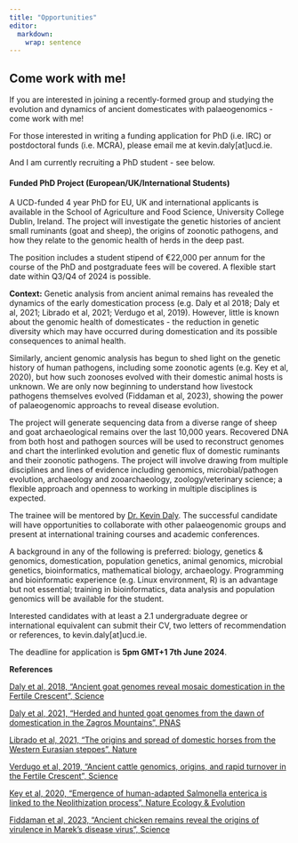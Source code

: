 ```yaml
---
title: "Opportunities"
editor: 
  markdown: 
    wrap: sentence
---
```

## **Come work with me!**

If you are interested in joining a recently-formed group and studying the evolution and dynamics of ancient domesticates with palaeogenomics - come work with me!

For those interested in writing a funding application for PhD (i.e. IRC) or postdoctoral funds (i.e. MCRA), please email me at kevin.daly[at]ucd.ie.

And I am currently recruiting a PhD student - see below.

#### **Funded PhD Project (European/UK/International Students)**

A UCD-funded 4 year PhD for EU, UK and international applicants is available in the School of Agriculture and Food Science, University College Dublin, Ireland. The project will investigate the genetic histories of ancient small ruminants (goat and sheep), the origins of zoonotic pathogens, and how they relate to the genomic health of herds in the deep past. 

The position includes a student stipend of €22,000 per annum for the course of the PhD and postgraduate fees will be covered. A flexible start date within Q3/Q4 of 2024 is possible.

**Context:**
Genetic analysis from ancient animal remains has revealed the dynamics of the early domestication process (e.g. Daly et al 2018; Daly et al, 2021; Librado et al, 2021; Verdugo et al, 2019). However, little is known about the genomic health of domesticates - the reduction in genetic diversity which may have occurred during domestication and its possible consequences to animal health. 

Similarly, ancient genomic analysis has begun to shed light on the genetic history of human pathogens, including some zoonotic agents (e.g. Key et al, 2020), but how such zoonoses evolved with their domestic animal hosts is unknown. We are only now beginning to understand how livestock pathogens themselves evolved (Fiddaman et al, 2023), showing the power of palaeogenomic approachs to reveal disease evolution.

The project will generate sequencing data from a diverse range of sheep and goat archaeological remains over the last 10,000 years. Recovered DNA from both host and pathogen sources will be used to reconstruct genomes and chart the interlinked evolution and genetic flux of domestic ruminants and their zoonotic pathogens. The project will involve drawing from multiple disciplines and lines of evidence including genomics, microbial/pathogen evolution, archaeology and zooarchaeology, zoology/veterinary science; a flexible approach and openness to working in multiple disciplines is expected.

The trainee will be mentored by [Dr. Kevin Daly](https://scholar.google.com/citations?user=N--aZF8AAAAJ&hl=en). The successful candidate will have opportunities to collaborate with other palaeogenomic groups and present at international training courses and academic conferences.

A background in any of the following is preferred: biology, genetics & genomics, domestication, population genetics, animal genomics, microbial genetics, bioinformatics, mathematical biology, archaeology. Programming and bioinformatic experience (e.g. Linux environment, R) is an advantage but not essential; training in bioinformatics, data analysis and population genomics will be available for the student. 

Interested candidates with at least a 2.1 undergraduate degree or international equivalent can submit their CV, two letters of recommendation or references, to kevin.daly[at]ucd.ie.

The deadline for application is **5pm GMT+1 7th June 2024**.


**References**

[Daly et al, 2018, "Ancient goat genomes reveal mosaic domestication in the Fertile Crescent", Science](https://www.science.org/doi/10.1126/science.aas9411)

[Daly et al, 2021, “Herded and hunted goat genomes from the dawn of domestication in the Zagros Mountains”, PNAS](https://www.pnas.org/doi/10.1073/pnas.2100901118)

[Librado et al, 2021, “The origins and spread of domestic horses from the Western Eurasian steppes”, Nature](https://www.nature.com/articles/s41586-021-04018-9)

[Verdugo et al, 2019, “Ancient cattle genomics, origins, and rapid turnover in the Fertile Crescent”, Science](https://www.science.org/doi/10.1126/science.aav1002)

[Key et al, 2020, “Emergence of human-adapted Salmonella enterica is linked to the Neolithization process”, Nature Ecology & Evolution](https://www.ncbi.nlm.nih.gov/pmc/articles/PMC7186082/)

[Fiddaman et al, 2023, "Ancient chicken remains reveal the origins of virulence in Marek’s disease virus", Science](https://www.science.org/doi/10.1126/science.adg2238)
